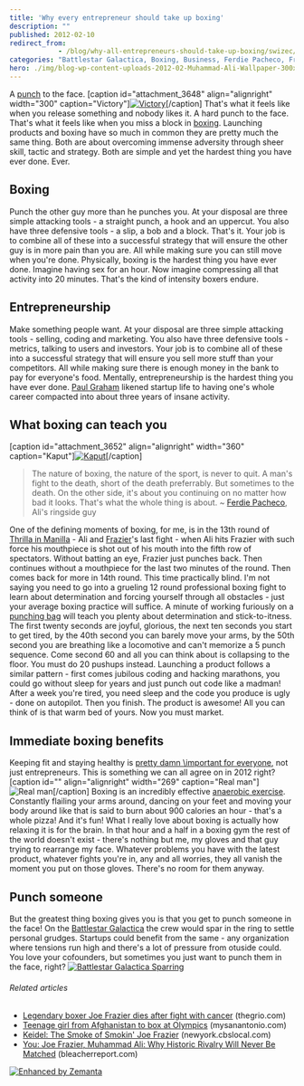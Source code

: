 ```yaml
---
title: 'Why every entrepreneur should take up boxing'
description: ""
published: 2012-02-10
redirect_from: 
            - /blog/why-all-entrepreneurs-should-take-up-boxing/swizec/3646
categories: "Battlestar Galactica, Boxing, Business, Ferdie Pacheco, Freelancing, Joe Frazier, Muhammad Ali, Opinions, Paul Graham, Personal, Punch (combat), Side Projects, Thrilla in Manila"
hero: ./img/blog-wp-content-uploads-2012-02-Muhammad-Ali-Wallpaper-300x225.jpg
---
```

A [punch](http://en.wikipedia.org/wiki/Punch_%28combat%29 "Punch (combat)") to the face. \[caption id="attachment_3648" align="alignright" width="300" caption="Victory"][![Victory](./img/blog-wp-content-uploads-2012-02-Muhammad-Ali-Wallpaper-300x225.jpg "Victory")](http://swizec.com/blog/wp-content/uploads/2012/02/Muhammad-Ali-Wallpaper.jpg)\[/caption] That's what it feels like when you release something and nobody likes it. A hard punch to the face. That's what it feels like when you miss a block in [boxing](http://en.wikipedia.org/wiki/Boxing "Boxing"). Launching products and boxing have so much in common they are pretty much the same thing. Both are about overcoming immense adversity through sheer skill, tactic and strategy. Both are simple and yet the hardest thing you have ever done. Ever.

## Boxing

Punch the other guy more than he punches you. At your disposal are three simple attacking tools - a straight punch, a hook and an uppercut. You also have three defensive tools - a slip, a bob and a block. That's it. Your job is to combine all of these into a successful strategy that will ensure the other guy is in more pain than you are. All while making sure you can still move when you're done. Physically, boxing is the hardest thing you have ever done. Imagine having sex for an hour. Now imagine compressing all that activity into 20 minutes. That's the kind of intensity boxers endure.

## Entrepreneurship

Make something people want. At your disposal are three simple attacking tools - selling, coding and marketing. You also have three defensive tools - metrics, talking to users and investors. Your job is to combine all of these into a successful strategy that will ensure you sell more stuff than your competitors. All while making sure there is enough money in the bank to pay for everyone's food. Mentally, entrepreneurship is the hardest thing you have ever done. [Paul Graham](http://paulgraham.com "Paul Graham (computer programmer)") likened startup life to having one's whole career compacted into about three years of insane activity.

## What boxing can teach you

\[caption id="attachment_3652" align="alignright" width="360" caption="Kaput"][![Kaput](http://swizec.com/blog/wp-content/uploads/2012/02/kaput.gif "Kaput")](./img/blog-wp-content-uploads-2012-02-kaput.gif)\[/caption]

> The nature of boxing, the nature of the sport, is never to quit. A man's fight to the death, short of the death preferrably. But sometimes to the death. On the other side, it's about you continuing on no matter how bad it looks. That's what the whole thing is about. ~ [Ferdie Pacheco](http://en.wikipedia.org/wiki/Ferdie_Pacheco "Ferdie Pacheco"), Ali's ringside guy

One of the defining moments of boxing, for me, is in the 13th round of [Thrilla in Manilla](http://en.wikipedia.org/wiki/Thrilla_in_Manila "Thrilla in Manila") - Ali and [Frazier](http://www.joefrazier.com/ "Joe Frazier")'s last fight - when Ali hits Frazier with such force his mouthpiece is shot out of his mouth into the fifth row of spectators. Without batting an eye, Frazier just punches back. Then continues without a mouthpiece for the last two minutes of the round. Then comes back for more in 14th round. This time practically blind. I'm not saying you need to go into a grueling 12 round professional boxing fight to learn about determination and forcing yourself through all obstacles - just your average boxing practice will suffice. A minute of working furiously on a [punching bag](http://en.wikipedia.org/wiki/Punching_bag "Punching bag") will teach you plenty about determination and stick-to-itness. The first twenty seconds are joyful, glorious, the next ten seconds you start to get tired, by the 40th second you can barely move your arms, by the 50th second you are breathing like a locomotive and can't memorize a 5 punch sequence. Come second 60 and all you can think about is collapsing to the floor. You must do 20 pushups instead. Launching a product follows a similar pattern - first comes jubilous coding and hacking marathons, you could go without sleep for years and just punch out code like a madman! After a week you're tired, you need sleep and the code you produce is ugly - done on autopilot. Then you finish. The product is awesome! All you can think of is that warm bed of yours. Now you must market.

## Immediate boxing benefits

Keeping fit and staying healthy is [pretty damn \\important for everyone](http://swizec.com/blog/why-you-dont-exercise-every-day/swizec/3456 "Why you don’t exercise every day"), not just entrepreneurs. This is something we can all agree on in 2012 right? \[caption id="" align="alignright" width="269" caption="Real man"]![Real man](./img/blog-wp-content-uploads-2012-02-savelife223.png "Real man")\[/caption] Boxing is an incredibly effective [anaerobic exercise](http://en.wikipedia.org/wiki/Anaerobic_exercise "Anaerobic exercise"). Constantly flailing your arms around, dancing on your feet and moving your body around like that is said to burn about 900 calories an hour - that's a whole pizza! And it's fun! What I really love about boxing is actually how relaxing it is for the brain. In that hour and a half in a boxing gym the rest of the world doesn't exist - there's nothing but me, my gloves and that guy trying to rearrange my face. Whatever problems you have with the latest product, whatever fights you're in, any and all worries, they all vanish the moment you put on those gloves. There's no room for them anyway.

## Punch someone

But the greatest thing boxing gives you is that you get to punch someone in the face! On the [Battlestar Galactica](http://www.hulu.com/battlestar-galactica "Battlestar Galactica") the crew would spar in the ring to settle personal grudges. Startups could benefit from the same - any organization where tensions run high and there's a lot of pressure from otuside could. You love your cofounders, but sometimes you just want to punch them in the face, right? [![Battlestar Galactica Sparring](http://swizec.com/blog/wp-content/uploads/2012/02/2346288052_44b7311cf7.jpg "Battlestar Galactica Sparring")](./img/blog-wp-content-uploads-2012-02-2346288052_44b7311cf7.jpg)

###### Related articles

- [Legendary boxer Joe Frazier dies after fight with cancer](http://www.thegrio.com/sports/legendary-boxer-joe-frazier-dies-after-fight-with-cancer.php) (thegrio.com)
- [Teenage girl from Afghanistan to box at Olympics](http://www.mysanantonio.com/news/article/Teenage-girl-from-Afghanistan-to-box-at-Olympics-3238198.php) (mysanantonio.com)
- [Keidel: The Smoke of Smokin' Joe Frazier](http://newyork.cbslocal.com/2011/11/07/keidel-the-smoke-of-smokin%e2%80%99-joe-frazier/) (newyork.cbslocal.com)
- [You: Joe Frazier, Muhammad Ali: Why Historic Rivalry Will Never Be Matched](http://bleacherreport.com/articles/930529-joe-frazier-muhammad-ali-why-historic-rivalry-will-never-be-matched) (bleacherreport.com)

[![Enhanced by Zemanta](http://img.zemanta.com/zemified_e.png?x-id=ef232933-4755-4561-a881-95b64118e709)](http://www.zemanta.com/ "Enhanced by Zemanta")